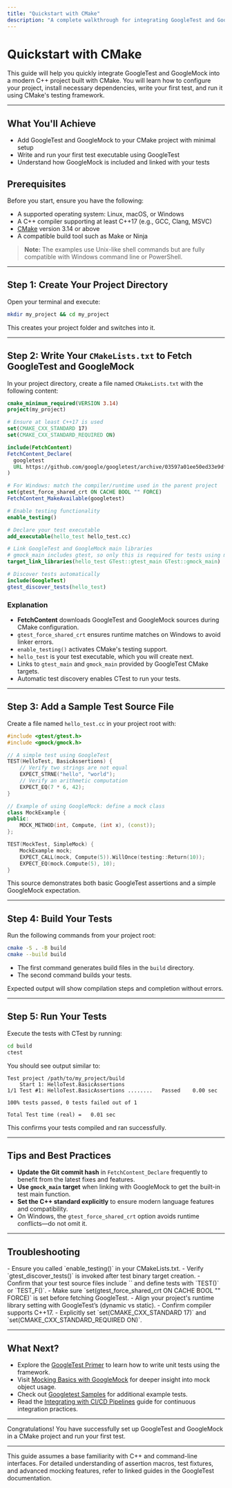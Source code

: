 ```yaml
---
title: "Quickstart with CMake"
description: "A complete walkthrough for integrating GoogleTest and GoogleMock into a CMake-based project, covering installation, configuration, and first test execution for modern C++ workflows."
---
```


# Quickstart with CMake

This guide will help you quickly integrate GoogleTest and GoogleMock into a modern C++ project built with CMake. You will learn how to configure your project, install necessary dependencies, write your first test, and run it using CMake's testing framework.

---

## What You'll Achieve

- Add GoogleTest and GoogleMock to your CMake project with minimal setup
- Write and run your first test executable using GoogleTest
- Understand how GoogleMock is included and linked with your tests


## Prerequisites

Before you start, ensure you have the following:

- A supported operating system: Linux, macOS, or Windows
- A C++ compiler supporting at least C++17 (e.g., GCC, Clang, MSVC)
- [CMake](https://cmake.org/) version 3.14 or above
- A compatible build tool such as Make or Ninja

> **Note:** The examples use Unix-like shell commands but are fully compatible with Windows command line or PowerShell.

---

## Step 1: Create Your Project Directory

Open your terminal and execute:

```bash
mkdir my_project && cd my_project
```

This creates your project folder and switches into it.

---

## Step 2: Write Your `CMakeLists.txt` to Fetch GoogleTest and GoogleMock

In your project directory, create a file named `CMakeLists.txt` with the following content:

```cmake
cmake_minimum_required(VERSION 3.14)
project(my_project)

# Ensure at least C++17 is used
set(CMAKE_CXX_STANDARD 17)
set(CMAKE_CXX_STANDARD_REQUIRED ON)

include(FetchContent)
FetchContent_Declare(
  googletest
  URL https://github.com/google/googletest/archive/03597a01ee50ed33e9dfd640b249b4be3799d395.zip
)

# For Windows: match the compiler/runtime used in the parent project
set(gtest_force_shared_crt ON CACHE BOOL "" FORCE)
FetchContent_MakeAvailable(googletest)

# Enable testing functionality
enable_testing()

# Declare your test executable
add_executable(hello_test hello_test.cc)

# Link GoogleTest and GoogleMock main libraries
# gmock_main includes gtest, so only this is required for tests using mocks.
target_link_libraries(hello_test GTest::gtest_main GTest::gmock_main)

# Discover tests automatically
include(GoogleTest)
gtest_discover_tests(hello_test)
```

### Explanation

- **FetchContent** downloads GoogleTest and GoogleMock sources during CMake configuration.
- `gtest_force_shared_crt` ensures runtime matches on Windows to avoid linker errors.
- `enable_testing()` activates CMake's testing support.
- `hello_test` is your test executable, which you will create next.
- Links to `gtest_main` and `gmock_main` provided by GoogleTest CMake targets.
- Automatic test discovery enables CTest to run your tests.

---

## Step 3: Add a Sample Test Source File

Create a file named `hello_test.cc` in your project root with:

```cpp
#include <gtest/gtest.h>
#include <gmock/gmock.h>

// A simple test using GoogleTest
TEST(HelloTest, BasicAssertions) {
    // Verify two strings are not equal
    EXPECT_STRNE("hello", "world");
    // Verify an arithmetic computation
    EXPECT_EQ(7 * 6, 42);
}

// Example of using GoogleMock: define a mock class
class MockExample {
public:
    MOCK_METHOD(int, Compute, (int x), (const));
};

TEST(MockTest, SimpleMock) {
    MockExample mock;
    EXPECT_CALL(mock, Compute(5)).WillOnce(testing::Return(10));
    EXPECT_EQ(mock.Compute(5), 10);
}
```

This source demonstrates both basic GoogleTest assertions and a simple GoogleMock expectation.

---

## Step 4: Build Your Tests

Run the following commands from your project root:

```bash
cmake -S . -B build
cmake --build build
```

- The first command generates build files in the `build` directory.
- The second command builds your tests.

Expected output will show compilation steps and completion without errors.

---

## Step 5: Run Your Tests

Execute the tests with CTest by running:

```bash
cd build
ctest
```

You should see output similar to:

```
Test project /path/to/my_project/build
    Start 1: HelloTest.BasicAssertions
1/1 Test #1: HelloTest.BasicAssertions ........   Passed    0.00 sec

100% tests passed, 0 tests failed out of 1

Total Test time (real) =   0.01 sec
```

This confirms your tests compiled and ran successfully.

---

## Tips and Best Practices

- **Update the Git commit hash** in `FetchContent_Declare` frequently to benefit from the latest fixes and features.
- **Use `gmock_main` target** when linking with GoogleMock to get the built-in test main function.
- **Set the C++ standard explicitly** to ensure modern language features and compatibility.
- On Windows, the `gtest_force_shared_crt` option avoids runtime conflicts—do not omit it.

---

## Troubleshooting

<AccordionGroup title="Common Issues and Solutions">
<Accordion title="Tests Not Found or Not Running">
- Ensure you called `enable_testing()` in your CMakeLists.txt.
- Verify `gtest_discover_tests()` is invoked after test binary target creation.
- Confirm that your test source files include `<gtest/gtest.h>` and define tests with `TEST()` or `TEST_F()`.
</Accordion>
<Accordion title="Linker Errors on Windows Related to CRT Runtimes">
- Make sure `set(gtest_force_shared_crt ON CACHE BOOL "" FORCE)` is set before fetching GoogleTest.
- Align your project's runtime library setting with GoogleTest’s (dynamic vs static).
</Accordion>
<Accordion title="Compilation Fails Due to C++ Standard">
- Confirm compiler supports C++17.
- Explicitly set `set(CMAKE_CXX_STANDARD 17)` and `set(CMAKE_CXX_STANDARD_REQUIRED ON)`.
</Accordion>
</AccordionGroup>

---

## What Next?

- Explore the [GoogleTest Primer](primer.md) to learn how to write unit tests using the framework.
- Visit [Mocking Basics with GoogleMock](gmock_for_dummies.md) for deeper insight into mock object usage.
- Check out [Googletest Samples](samples.md) for additional example tests.
- Read the [Integrating with CI/CD Pipelines](integration-scenarios.md) guide for continuous integration practices.

---

Congratulations! You have successfully set up GoogleTest and GoogleMock in a CMake project and run your first test.


---

<Info>
This guide assumes a base familiarity with C++ and command-line interfaces. For detailed understanding of assertion macros, test fixtures, and advanced mocking features, refer to linked guides in the GoogleTest documentation.
</Info>